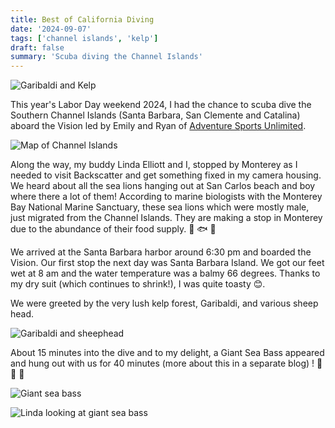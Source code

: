 ```yaml
---
title: Best of California Diving
date: '2024-09-07'
tags: ['channel islands', 'kelp']
draft: false
summary: 'Scuba diving the Channel Islands'
---
```


<Image
  src="/static/images/channel-islands/garibaldi-kelp.jpg"
  width={800}
  height={840}
  alt="Garibaldi and Kelp"
/>

This year's Labor Day weekend 2024, I had the chance to scuba dive the Southern Channel Islands (Santa Barbara, San Clemente and Catalina) aboard the Vision led by Emily and Ryan of [Adventure Sports Unlimited](https://asudoit.com/).

<Image
  src="/static/images/channel-islands/channel-islands.png"
  width={800}
  height={840}
  alt="Map of Channel Islands"
/>

Along the way, my buddy Linda Elliott and I, stopped by Monterey as I needed to visit Backscatter and get something fixed in my camera housing. We heard about all the sea lions hanging out at San Carlos beach and boy where there a lot of them! According to marine biologists with the Monterey Bay National Marine Sanctuary, these sea lions which were mostly male, just migrated from the Channel Islands. They are making a stop in Monterey due to the abundance of their food supply. 🦭 🐟 🦭

<YouTube embedId="qUtLXD6ItGQ?si=l6btWqSojMnHYaRB" />

We arrived at the Santa Barbara harbor around 6:30 pm and boarded the Vision. Our first stop the next day was Santa Barbara Island. We got our feet wet at 8 am and the water temperature was a balmy 66 degrees. Thanks to my dry suit (which continues to shrink!), I was quite toasty 😊.

We were greeted by the very lush kelp forest, Garibaldi, and various sheep head.

<Image
  src="/static/images/channel-islands/garibaldi-sheephead.jpg"
  width={800}
  height={840}
  alt="Garibaldi and sheephead"
/>

About 15 minutes into the dive and to my delight, a Giant Sea Bass appeared and hung out with us for 40 minutes (more about this in a separate blog) ! 🎉 🤩 🥳

<Image
  src="/static/images/channel-islands/sea-bass-sbi.jpg"
  width={800}
  height={840}
  alt="Giant sea bass"
/>

<Image
  src="/static/images/channel-islands/sea-bass-linda.jpg"
  width={800}
  height={840}
  alt="Linda looking at giant sea bass"
/>
